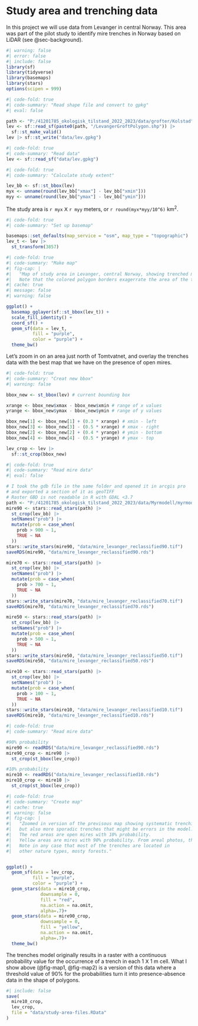 # Study area and trenching data {#sec-area}

In this project we will use data from Levanger in central Norway. This area was part of the pilot study to identify mire trenches in Norway based on LiDAR (see @sec-background).

```r
#| warning: false
#| error: false
#| include: false
library(sf)
library(tidyverse)
library(basemaps)
library(stars)
options(scipen = 999)
```

```r
#| code-fold: true
#| code-summary: "Read shape file and convert to gpkg" 
#| eval: false

path <- "P:/41201785_okologisk_tilstand_2022_2023/data/grofter/Kolstad"
lev <- sf::read_sf(paste0(path, "/LevangerGroftPolygon.shp")) |>
  sf::st_make_valid()
lev |> sf::st_write("data/lev.gpkg")
```

```r
#| code-fold: true
#| code-summary: "Read data"
lev <- sf::read_sf("data/lev.gpkg")
```

```r
#| code-fold: true
#| code-summary: "Calculate study extent"

lev_bb <- sf::st_bbox(lev)
myx <- unname(round(lev_bb["xmax"] - lev_bb["xmin"]))
myy <- unname(round(lev_bb["ymax"] - lev_bb["ymin"]))
```

The study area is `r myx` 𝖷 `r myy` meters, or `r round(myx*myy/10^6)` km^2^.

```r
#| code-fold: true
#| code-summary: "Set up basemap"

basemaps::set_defaults(map_service = "osm", map_type = "topographic")
lev_t <- lev |>
  st_transform(3857)
```

```r
#| code-fold: true
#| code-summary: "Make map"
#| fig-cap: |
#|   "Map of study area in Levanger, central Norway, showing trenched mires i purple. 
#|   Note that the colored polygon borders exagerrate the area of the trenches."
#| cache: true
#| message: false
#| warning: false

ggplot() + 
  basemap_gglayer(sf::st_bbox(lev_t)) +
  scale_fill_identity() + 
  coord_sf() +
  geom_sf(data = lev_t,
          fill = "purple",
          color = "purple") +
  theme_bw()
```

Let's zoom in on an area just north of Tomtvatnet, and overlay the trenches data with the best map that we have on the presence of open mires.

```r
#| code-fold: true
#| code-summary: "Creat new bbox"
#| warning: false

bbox_new <- st_bbox(lev) # current bounding box

xrange <- bbox_new$xmax - bbox_new$xmin # range of x values
yrange <- bbox_new$ymax - bbox_new$ymin # range of y values

bbox_new[1] <- bbox_new[1] + (0.3 * xrange) # xmin - left
bbox_new[3] <- bbox_new[3] - (0.5 * xrange) # xmax - right
bbox_new[2] <- bbox_new[2] + (0.4 * yrange) # ymin - bottom
bbox_new[4] <- bbox_new[4] - (0.5 * yrange) # ymax - top

lev_crop <- lev |>
  sf::st_crop(bbox_new)
```

```r
#| code-fold: true
#| code-summary: "Read mire data"
#| eval: false

# I took the gdb file in the same folder and opened it in arcgis pro
# and exported a section of it as geoTIFF
# Raster GBD is not readable in R with GDAL <3.7
path <- "P:/41201785_okologisk_tilstand_2022_2023/data/Myrmodell/myrmodell_levanger.tif"
mire90 <- stars::read_stars(path) |>
  st_crop(lev_bb) |> 
  setNames("prob") |>
  mutate(prob = case_when(
    prob > 900 ~ 1,
    TRUE ~ NA
  ))
stars::write_stars(mire90, "data/mire_levanger_reclassified90.tif")
saveRDS(mire90, "data/mire_levanger_reclassified90.rds")

mire70 <- stars::read_stars(path) |>
  st_crop(lev_bb) |> 
  setNames("prob") |>
  mutate(prob = case_when(
    prob > 700 ~ 1,
    TRUE ~ NA
  ))
stars::write_stars(mire70, "data/mire_levanger_reclassified70.tif")
saveRDS(mire70, "data/mire_levanger_reclassified70.rds")

mire50 <- stars::read_stars(path) |>
  st_crop(lev_bb) |> 
  setNames("prob") |>
  mutate(prob = case_when(
    prob > 500 ~ 1,
    TRUE ~ NA
  ))
stars::write_stars(mire50, "data/mire_levanger_reclassified50.tif")
saveRDS(mire50, "data/mire_levanger_reclassified50.rds")

mire10 <- stars::read_stars(path) |>
  st_crop(lev_bb) |> 
  setNames("prob") |>
  mutate(prob = case_when(
    prob > 100 ~ 1,
    TRUE ~ NA
  ))
stars::write_stars(mire10, "data/mire_levanger_reclassified10.tif")
saveRDS(mire10, "data/mire_levanger_reclassified10.rds")

```

```r
#| code-fold: true
#| code-summary: "Read mire data"

#90% probability
mire90 <- readRDS("data/mire_levanger_reclassified90.rds")
mire90_crop <- mire90 |>
  st_crop(st_bbox(lev_crop))

#10% probability
mire10 <- readRDS("data/mire_levanger_reclassified10.rds")
mire10_crop <- mire10 |>
  st_crop(st_bbox(lev_crop))


```

```r
#| code-fold: true
#| code-summary: "Create map"
#| cache: true
#| warning: false
#| fig-cap: |
#|   "Zoomed in version of the previsous map showing systematic trenching,
#|   but also more sporadic trenches that might be errors in the model.
#|   The red areas are open mires with 10% probability.
#|   Yellow areas are mires with 90% probability. From areal photos, the 10% probability seem to match best.
#|   Note in any case that most of the trenches are located in 
#|   other nature types, mosty forests."


ggplot() + 
  geom_sf(data = lev_crop,
          fill = "purple",
          color = "purple") +
  geom_stars(data = mire10_crop,
             downsample = 0,
             fill = "red",
             na.action = na.omit,
             alpha=.7)+
  geom_stars(data = mire90_crop,
             downsample = 0,
             fill = "yellow",
             na.action = na.omit,
             alpha=.7)+
  theme_bw()

```

The trenches model originally results in a raster with a continuous probability value for the occurrence of a trench in each 1 𝖷 1 m cell. What I show above (@fig-map1, @fig-map2) is a version of this data where a threshold value of 90% for the probabilities turn it into presence-absence data in the shape of polygons.

```r
#| include: false
save(
  mire10_crop,
  lev_crop,
  file = "data/study-area-files.RData"
)

```
